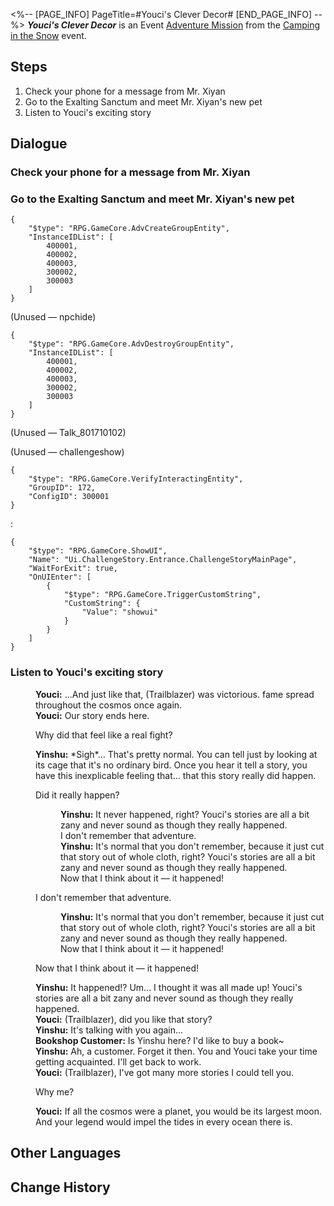 <%-- [PAGE_INFO]
PageTitle=#Youci's Clever Decor#
[END_PAGE_INFO] --%>
{{Stub|Dialogue.}}
{{Mission Infobox
|id            = 8017101
|title         = 
|image         = <!--Mission Youci's Clever Decor.png-->
|type          = Adventure
|event_name    = Camping in the Snow
|chapter       = 
|requirements  = 
* [[Trailblaze Mission]] ''[[A Dragon Gallant, Its Ocean Distant]]'' completed
* [[Trailblaze Mission]] ''[[Trial of Equilibrium: Part Three]]'' completed
|summary       = <!--official mission summary from Fate's Atlas-->
|characters    = Bookshop Customer; Trailblazer; Yinshu; Youci
|startLocation = [[The Xianzhou Luofu]] - [[Exalting Sanctum]]
|world         = The Xianzhou Luofu
|area          = Exalting Sanctum
|prev          = 
|next          = 
|rewards       = Jade Feather*20; Credit*5,000
}}
'''''Youci's Clever Decor''''' is an Event [[Adventure Mission]] from the [[Camping in the Snow]] event.

==Steps==
# Check your phone for a message from Mr. Xiyan
# Go to the Exalting Sanctum and meet Mr. Xiyan's new pet
# Listen to Youci's exciting story

<!--
==Gameplay Notes==

--><!--
==Trial Character==

-->
==Dialogue==
{{Stub Dialogue}}

===Check your phone for a message from Mr. Xiyan{{subst:void|<!--801710101-->}}===
{{Mission Description|type=adventure|location=Exalting Sanctum|Mr. Xiyan suddenly contacted you and said that he got a miraculous new pet, and that "you will definitely like it!"<br />Go to Spare Time Book Shop and have a look. Maybe that pet will bring you an unexpected surprise.}}
{{Dialogue Start}}

{{Dialogue End}}

===Go to the Exalting Sanctum and meet Mr. Xiyan's new pet{{subst:void|<!--801710102-->}}===
{{Dialogue Start}}
<pre>{
	"$type": "RPG.GameCore.AdvCreateGroupEntity",
	"InstanceIDList": [
		400001,
		400002,
		400003,
		300002,
		300003
	]
}</pre>

;(Unused &mdash; npchide)
<pre>{
	"$type": "RPG.GameCore.AdvDestroyGroupEntity",
	"InstanceIDList": [
		400001,
		400002,
		400003,
		300002,
		300003
	]
}</pre>

;(Unused &mdash; Talk_801710102)


;(Unused &mdash; challengeshow)
<pre>{
	"$type": "RPG.GameCore.VerifyInteractingEntity",
	"GroupID": 172,
	"ConfigID": 300001
}</pre>
:<pre>{
	"$type": "RPG.GameCore.ShowUI",
	"Name": "Ui.ChallengeStory.Entrance.ChallengeStoryMainPage",
	"WaitForExit": true,
	"OnUIEnter": [
		{
			"$type": "RPG.GameCore.TriggerCustomString",
			"CustomString": {
				"Value": "showui"
			}
		}
	]
}</pre>
{{Dialogue End}}

===Listen to Youci's exciting story{{subst:void|<!--801710103-->}}===
{{Mission Description|type=adventure|location=Exalting Sanctum|update|Youci seems very eager to tell you a story. Go listen to it.}}
{{Dialogue Start}}

:'''Youci:''' ...And just like that, (Trailblazer) was victorious. {{MC|f=Her|m=His}} fame spread throughout the cosmos once again.
:'''Youci:''' Our story ends here.
:{{DIcon|Arrow}} Why did that feel like a real fight?
:'''Yinshu:''' *Sigh*... That's pretty normal. You can tell just by looking at its cage that it's no ordinary bird. Once you hear it tell a story, you have this inexplicable feeling that... that this story really did happen.
:{{DIcon|Arrow}} Did it really happen?
::'''Yinshu:''' It never happened, right? Youci's stories are all a bit zany and never sound as though they really happened.
::I don't remember that adventure.
::'''Yinshu:''' It's normal that you don't remember, because it just cut that story out of whole cloth, right? Youci's stories are all a bit zany and never sound as though they really happened.
::Now that I think about it &mdash; it happened!
:{{DIcon|Arrow}} I don't remember that adventure.
::'''Yinshu:''' It's normal that you don't remember, because it just cut that story out of whole cloth, right? Youci's stories are all a bit zany and never sound as though they really happened.
::Now that I think about it &mdash; it happened!
:{{DIcon|Arrow}} Now that I think about it &mdash; it happened!
:'''Yinshu:''' It happened!? Um... I thought it was all made up! Youci's stories are all a bit zany and never sound as though they really happened.
:'''Youci:''' (Trailblazer), did you like that story?
:'''Yinshu:''' It's talking with you again...
:'''Bookshop Customer:''' Is Yinshu here? I'd like to buy a book~
:'''Yinshu:''' Ah, a customer. Forget it then. You and Youci take your time getting acquainted. I'll get back to work.
:'''Youci:''' (Trailblazer), I've got many more stories I could tell you.
:{{DIcon|Arrow}} Why me?
:'''Youci:''' If all the cosmos were a planet, you would be its largest moon. And your legend would impel the tides in every ocean there is.
:{{tx}}
{{Dialogue End}}

==Other Languages==
{{Other Languages
|en   = Youci's Clever Decor
|zhs  = 游辞巧饰
|zht  = 遊辭巧飾
|ja   = 巧みな表現
|ko   = 유사의 근거 없는 이야기
|es   = La decoración ingeniosa de Youci
|fr   = Enjolivements ingénieux de Youci
|ru   = Мастерское приукрашивание Юцы
|th   = การตกแต่งอันเฉียบแหลมของ Youci
|vi   = Trang Trí Thông Minh Của Youci
|de   = Youcis cleveres Dekor
|id   = Dekorasi Cerdik Youci
|pt   = Decoração Sábia de Youci
}}

==Change History==
{{Change History|1.6}}

